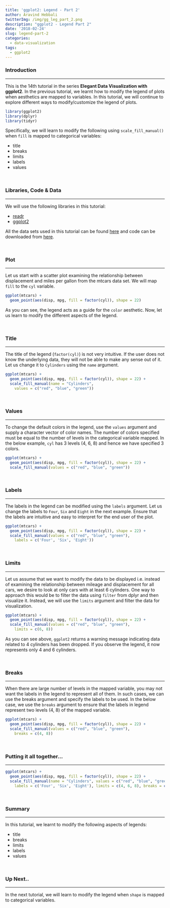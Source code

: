 ```yaml
---
title: 'ggplot2: Legend - Part 2'
author: Aravind Hebbali
twitterImg: /img/gg_leg_part_2.png
description: "ggplot2 - Legend Part 2"
date: '2018-02-24'
slug: legend-part-2
categories:
  - data-visualization
tags:
  - ggplot2
---
```


### Introduction

<hr>

This is the 14th tutorial in the series **Elegant Data Visualization with ggplot2**. 
In the previous tutorial, we learnt how to modify the legend of plots when 
aesthetics are mapped to variables. In this tutorial, we will continue to explore 
different ways to modify/customize the legend of plots.


```r
library(ggplot2)
library(dplyr)
library(tidyr)
```

Specifically, we will learn to modify the following using `scale_fill_manual()` 
when `fill` is mapped to categorical variables:

- title
- breaks
- limits
- labels
- values

<br>

### Libraries, Code & Data

<hr>

We will use the following libraries in this tutorial:

- [readr](http://readr.tidyverse.org/)
- [ggplot2](http://ggplot2.tidyverse.org/)

All the data sets used in this tutorial can be found [here](https://github.com/rsquaredacademy/datasets) and code can be downloaded from [here](https://gist.github.com/rsquaredacademy/ef2b665173cf7cfe17093f3dcb052035).

<br>

### Plot

<hr>

Let us start with a scatter plot examining the relationship between 
displacement and miles per gallon from the mtcars data set. We will map `fill`
to the `cyl` variable. 

```r
ggplot(mtcars) +
  geom_point(aes(disp, mpg, fill = factor(cyl)), shape = 22)
```

As you can see, the legend acts as a guide for the `color` aesthetic. Now, let 
us learn to modify the different aspects of the legend.

<br>

### Title

<hr>

The title of the legend (`factor(cyl)`) is not very intuitive. If the user 
does not know the underlying data, they will not be able to make any sense out 
of it. Let us change it to `Cylinders` using the `name` argument.


```r
ggplot(mtcars) +
  geom_point(aes(disp, mpg, fill = factor(cyl)), shape = 22) +
  scale_fill_manual(name = "Cylinders", 
    values = c("red", "blue", "green"))
```

<br>

### Values

<hr>

To change the default colors in the legend, use the `values` argument and
supply a character vector of color names. The number of colors specified 
must be equal to the number of levels in the categorical variable mapped.
In the below example, `cyl` has 3 levels (4, 6, 8) and hence we have specified
3 colors.

```r
ggplot(mtcars) +
  geom_point(aes(disp, mpg, fill = factor(cyl)), shape = 22) +
  scale_fill_manual(values = c("red", "blue", "green"))
```

<br>

### Labels

<hr>

The labels in the legend can be modified using the `labels` argument. Let us 
change the labels to `Four`, `Six` and `Eight` in the next example. Ensure that
the labels are intuitive and easy to interpret for the end user of the plot.

```r
ggplot(mtcars) +
  geom_point(aes(disp, mpg, fill = factor(cyl)), shape = 22) +
  scale_fill_manual(values = c("red", "blue", "green"),
    labels = c('Four', 'Six', 'Eight'))
```

<br>

### Limits

<hr>

Let us assume that we want to modify the data to be displayed i.e. instead of 
examining the relationship between mileage and displacement for all cars, we 
desire to look at only cars with at least 6 cylinders. One way to approach this
would be to filter the data using `filter` from dplyr and then visualize it. 
Instead, we will use the `limits` argument and filter the data for visualization.

```r
ggplot(mtcars) +
  geom_point(aes(disp, mpg, fill = factor(cyl)), shape = 22) +
  scale_fill_manual(values = c("red", "blue", "green"),
    limits = c(6, 8))
```

As you can see above, `ggplot2` returns a warning message indicating data related
to 4 cylinders has been dropped. If you observe the legend, it now represents 
only 4 and 6 cylinders.

<br>

### Breaks

<hr>

When there are large number of levels in the mapped variable, you may not 
want the labels in the legend to represent all of them. In such cases, we can 
use the breaks argument and specify the labels to be used. In the below case, 
we use the `breaks` argument to ensure that the labels in legend represent 
two levels (4, 8) of the mapped variable.

```r
ggplot(mtcars) +
  geom_point(aes(disp, mpg, fill = factor(cyl)), shape = 22) +
  scale_fill_manual(values = c("red", "blue", "green"),
    breaks = c(4, 8))
```

<br>

### Putting it all together...

<hr>

```r
ggplot(mtcars) +
  geom_point(aes(disp, mpg, fill = factor(cyl)), shape = 22) +
  scale_fill_manual(name = "Cylinders", values = c("red", "blue", "green"),
    labels = c('Four', 'Six', 'Eight'), limits = c(4, 6, 8), breaks = c(4, 6, 8))
```

<br>

### Summary

<hr>

In this tutorial, we learnt to modify the following aspects of legends: 

- title
- breaks
- limits
- labels
- values

<br>

### Up Next..

<hr>

In the next tutorial, we will learn to modify the legend when `shape` is mapped to categorical variables.

<br>


